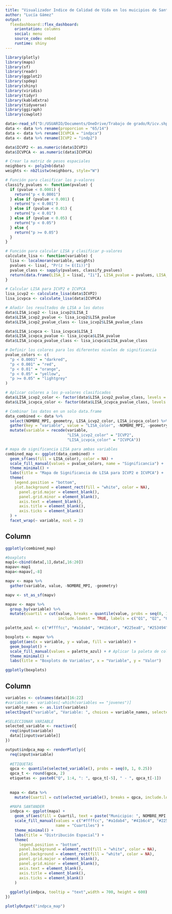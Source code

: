 ```yaml
---
title: "Visualizador Indice de Calidad de Vida en los muicipios de Santander"
author: "Lucía Gámez"
output: 
  flexdashboard::flex_dashboard:
    orientation: columns
    social: menu
    source_code: embed
    runtime: shiny
---
```


```r
library(plotly)
library(maps)
library(sf)
library(readr)
library(ggplot2)
library(spdep)
library(shiny)
library(viridis)
library(tidyr)
library(kableExtra)
library(tidyverse)
library(ggiraph)
library(cowplot)

data<-read_sf("D:/USUARIO/Documents/OneDrive/Trabajo de grado/R/icv.shp")
data <- data %>% rename(proporcion = "65/14")
data <- data %>% rename(ICVPCA = "indpca")
data <- data %>% rename(ICVP2 = "indp2")

data$ICVP2 <- as.numeric(data$ICVP2)
data$ICVPCA <- as.numeric(data$ICVPCA)

# Crear la matriz de pesos espaciales
neighbors <- poly2nb(data)
weights <- nb2listw(neighbors, style="W")

# Función para clasificar los p-valores
classify_pvalues <- function(pvalue) {
  if (pvalue < 0.0001) {
    return("p < 0.0001")
  } else if (pvalue < 0.001) {
    return("p < 0.001")
  } else if (pvalue < 0.01) {
    return("p < 0.01")
  } else if (pvalue < 0.05) {
    return("p < 0.05")
  } else {
    return("p >= 0.05")
  }
}

# Función para calcular LISA y clasificar p-valores
calculate_lisa <- function(variable) {
  lisa <- localmoran(variable, weights)
  pvalues <- lisa[, "Pr(z != E(Ii))"]
  pvalue_class <- sapply(pvalues, classify_pvalues)
  return(data.frame(LISA_I = lisa[, "Ii"], LISA_pvalue = pvalues, LISA_pvalue_class = pvalue_class))
}

# Calcular LISA para ICVP2 e ICVPCA
lisa_icvp2 <- calculate_lisa(data$ICVP2)
lisa_icvpca <- calculate_lisa(data$ICVPCA)

# Añadir los resultados de LISA a los datos
data$LISA_icvp2 <- lisa_icvp2$LISA_I
data$LISA_icvp2_pvalue <- lisa_icvp2$LISA_pvalue
data$LISA_icvp2_pvalue_class <- lisa_icvp2$LISA_pvalue_class

data$LISA_icvpca <- lisa_icvpca$LISA_I
data$LISA_icvpca_pvalue <- lisa_icvpca$LISA_pvalue
data$LISA_icvpca_pvalue_class <- lisa_icvpca$LISA_pvalue_class

# Definir los colores para los diferentes niveles de significancia
pvalue_colors <- c(
  "p < 0.0001" = "darkred",
  "p < 0.001" = "red",
  "p < 0.01" = "orange",
  "p < 0.05" = "yellow",
  "p >= 0.05" = "lightgrey"
)

# Aplicar colores a los p-valores clasificados
data$LISA_icvp2_color <- factor(data$LISA_icvp2_pvalue_class, levels = names(pvalue_colors))
data$LISA_icvpca_color <- factor(data$LISA_icvpca_pvalue_class, levels = names(pvalue_colors))

# Combinar los datos en un solo data.frame
data_combined <- data %>%
  select(NOMBRE_MPI, geometry, LISA_icvp2_color, LISA_icvpca_color) %>%
  gather(key = "variable", value = "LISA_color", -NOMBRE_MPI, -geometry) %>%
  mutate(variable = recode(variable, 
                           "LISA_icvp2_color" = "ICVP2", 
                           "LISA_icvpca_color" = "ICVPCA"))

# mapa de significancia LISA para ambas variables
combined_map <- ggplot(data_combined) +
  geom_sf(aes(fill = LISA_color), color = NA) +
  scale_fill_manual(values = pvalue_colors, name = "Significancia") +
  theme_minimal() +
  labs(title = "Mapa de Significancia de LISA para ICVP2 e ICVPCA") +
  theme(
    legend.position = "bottom",
    plot.background = element_rect(fill = "white", color = NA),
      panel.grid.major = element_blank(),
      panel.grid.minor = element_blank(),
      axis.text = element_blank(),
      axis.title = element_blank(),
      axis.ticks = element_blank()
  ) +
  facet_wrap(~ variable, ncol = 2)
```
Column{data-width=1000}
------------------------------------------------------------------------------

```r
ggplotly(combined_map)

#boxplots
map1<-cbind(data[,1],data[,16:20])
mapav<-map1
mapa<-mapav[,-8]

mapv <- mapa %>%
  gather(variable, value, -NOMBRE_MPI, -geometry)

mapv <- st_as_sf(mapv)

mapav <- mapv %>%
  group_by(variable) %>%
  mutate(cuartil = cut(value, breaks = quantile(value, probs = seq(0, 1, 0.25), na.rm = TRUE), 
                       include.lowest = TRUE, labels = c("Q1", "Q2", "Q3", "Q4")))

palette_azul <- c("#ffffcc", "#a1dab4", "#41b6c4", "#225ea8", "#253494")

boxplots <- mapav %>%
  ggplot(aes(x = variable, y = value, fill = variable)) +
  geom_boxplot() +
  scale_fill_manual(values = palette_azul) + # Aplicar la paleta de colores azules
  theme_minimal() +
  labs(title = "Boxplots de Variables", x = "Variable", y = "Valor")

ggplotly(boxplots)
```

Column{data-width=500}
------------------------------------------------------------------------------

```r
variables <- colnames(data)[16:22]
#variables <- variables[-which(variables == "jovenes")]
variable_names <- as.list(variables)
selectInput("variable", "Variable: ", choices = variable_names, selected = "indpca")
```


```r
#SELECCIONAR VARIABLE
selected_variable <- reactive({
  req(input$variable)
  data[[input$variable]]
})

output$indpca_map <- renderPlotly({
  req(input$variable)
  
  #ETIQUETAS
  qpca <- quantile(selected_variable(), probs = seq(0, 1, 0.25))
  qpca_t <- round(qpca, 2)
  etiquetas <- paste0("Q", 1:4, ": ", qpca_t[-5], " - ", qpca_t[-1])
  
  
  mapa <- data %>%
    mutate(Cuartil = cut(selected_variable(), breaks = qpca, include.lowest = TRUE, labels = etiquetas))

  #MAPA SANTANDER
  indpca <- ggplot(mapa) +
    geom_sf(aes(fill = Cuartil, text = paste("Municipio: ", NOMBRE_MPI, "<br>", "Valor: ", selected_variable()))) +
    scale_fill_manual(values = c("#ffffcc", "#a1dab4", "#41b6c4", "#225ea8"), 
                      name = "Cuartiles") +
    theme_minimal() +
    labs(title = "Distribución Espacial") +
    theme(
      legend.position = "bottom",
      panel.background = element_rect(fill = "white", color = NA),
      plot.background = element_rect(fill = "white", color = NA),
      panel.grid.major = element_blank(),
      panel.grid.minor = element_blank(),
      axis.text = element_blank(),
      axis.title = element_blank(),
      axis.ticks = element_blank()
    )
  
  ggplotly(indpca, tooltip = "text",width = 700, height = 600)
})

plotlyOutput("indpca_map")
```


